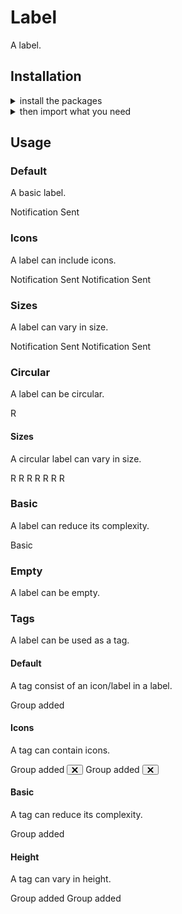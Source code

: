 
<Meta title="Components|Label" />

<Anchor storyId="components-label--standard" />

<SemanticLink docPath="/elements/label/" />

# Label

A label.

## Installation

<details><summary className="outline-0">install the packages</summary>

Install from <a href={INSTALLATION_PAGE}>the React bundle</a> or as a single package:

```bash
npm install @orbit-ui/css-normalize @orbit-ui/tachyons @orbit-ui/semantic-ui-theme semantic-ui-react
```
</details>

<details><summary className="outline-0">then import what you need</summary>

```javascript
    import { Button, Icon, Label } from "semantic-ui-react";
```
</details>

## Usage

### Default

A basic label.

<Preview>
    <Story name="standard">
        <Label>Notification Sent</Label>
    </Story>
</Preview>

### Icons

A label can include icons.

<Preview>
    <Story name="icons">
        <div className="flex">
            <Label>
            Notification Sent <Icon name="search" />
            </Label>
            <Label>
                <CommunicationIcon className="h6 w6 fill-marine-500 mr1" />
        Notification Sent <Icon name="search" />
            </Label>
        </div>
    </Story>
</Preview>

### Sizes

A label can vary in size.

<Preview>
    <Story name="sizes">
        <div className="flex items-start">
            <Label size="small">Notification Sent</Label>
            <Label size="large">Notification Sent</Label>
        </div>
    </Story>
</Preview>

### Circular

A label can be circular.

<Preview>
    <Story name="circular">
        <Label circular>R</Label>
    </Story>
</Preview>

#### Sizes

A circular label can vary in size.

<Preview>
    <Story name="circular sizes">
        <div>
            <Label circular size="tiny">R</Label>
            <Label circular size="small">R</Label>
            <Label circular size="medium">R</Label>
            <Label circular size="large">R</Label>
            <Label circular size="big">R</Label>
            <Label circular size="huge">R</Label>
            <Label circular size="massive">R</Label>
        </div>
    </Story>
</Preview>

### Basic

A label can reduce its complexity.

<Preview>
    <Story name="basic">
        <Label basic>Basic</Label>
    </Story>
</Preview>

### Empty

A label can be empty.

<Preview>
    <Story name="empty">
        <Label circular size="tiny" empty color="red" />
    </Story>
</Preview>

### Tags

A label can be used as a tag.

#### Default

A tag consist of an icon/label in a label.

<Preview>
    <Story name="tag standard">
        <Label>
            <Label circular empty size="mini" color="red" />
            Group added
        </Label>
    </Story>
</Preview>

#### Icons

A tag can contain icons.

<Preview>
    <Story name="tag icons">
        <div className="flex items-start">
            <Label>
                <Label circular empty size="mini" color="red" />
                Group added
                <Button icon circular size="tiny" className="transparent">
                    <svg width="10" height="10" xmlns="http://www.w3.org/2000/svg">
                        <g transform="rotate(45 7.207 4.793)">
                            <rect x=".121" y="5.707" width="12" height="2" rx="1" />
                            <rect x="5" y=".828" width="2" height="12" rx="1" />
                        </g>
                    </svg>
                </Button>
            </Label>
            <Label>
                <CommunicationIcon className="h6 w6 fill-marine-500 mr1" />
            Group added
                <Button icon circular size="tiny" className="transparent">
                    <svg width="10" height="10" xmlns="http://www.w3.org/2000/svg">
                        <g transform="rotate(45 7.207 4.793)">
                            <rect x=".121" y="5.707" width="12" height="2" rx="1" />
                            <rect x="5" y=".828" width="2" height="12" rx="1" />
                        </g>
                    </svg>
                </Button>
            </Label>
        </div>
    </Story>
</Preview>

#### Basic

A tag can reduce its complexity.

<Preview>
    <Story name="tag basic">
        <Label basic>
            <Label circular empty size="mini" color="red" />
        Group added
        </Label>
    </Story>
</Preview>

#### Height

A tag can vary in height.

<Preview>
    <Story name="tag heights">
        <div className="flex items-start">
            <Label size="small">
                <Label circular empty size="mini" color="red" />
            Group added
            </Label>
            <Label size="large">
                <Label circular empty size="mini" color="red" />
            Group added
            </Label>
        </div>
    </Story>
</Preview>
